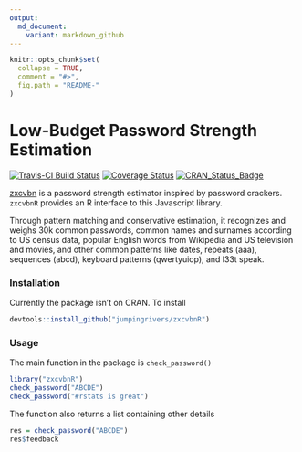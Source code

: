 ```yaml
---
output:
  md_document:
    variant: markdown_github
---
```


<!-- README.md is generated from README.Rmd. Please edit that file -->

```r
knitr::opts_chunk$set(
  collapse = TRUE,
  comment = "#>",
  fig.path = "README-"
)
```

# Low-Budget Password Strength Estimation

[![Travis-CI Build Status](https://travis-ci.org/jumpingrivers/zxcvbnR.svg?branch=master)](https://travis-ci.org/jumpingrivers/zxcvbnR)
[![Coverage Status](https://img.shields.io/codecov/c/github/jumpingrivers/zxcvbnR/master.svg)](https://codecov.io/github/jumpingrivers>/zxcvbnR?branch=master)
[![CRAN_Status_Badge](http://www.r-pkg.org/badges/version/zxcvbnR)](https://cran.r-project.org/package=zxcvbnR)

[zxcvbn](https://github.com/dropbox/zxcvbn) is a password strength estimator inspired by password crackers. `zxcvbnR` provides an R interface to this Javascript library.

Through pattern matching and conservative estimation, it recognizes and weighs 30k common passwords, common names and surnames according to US census data, popular English words from Wikipedia and US television and movies, and other common patterns like dates, repeats (aaa), sequences (abcd), keyboard patterns (qwertyuiop), and l33t speak.

### Installation

Currently the package isn't on CRAN. To install
```r
devtools::install_github("jumpingrivers/zxcvbnR")
```

### Usage

The main function in the package is `check_password()`
```r
library("zxcvbnR")
check_password("ABCDE")
check_password("#rstats is great")
```
The function also returns a list containing other details
```r
res = check_password("ABCDE")
res$feedback
```